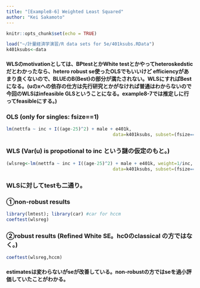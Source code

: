 ```yaml
---
title: "[Example8-6] Weighted Least Squared"
author: "Kei Sakamoto"
---
```


```r
knitr::opts_chunk$set(echo = TRUE)
```

```r
load("~/計量経済学演習/R data sets for 5e/401ksubs.RData")
k401ksubs<-data
```

#### WLSのmotivationとしては、BPtestとかWhite testとかやってheteroskedsticだとわかったなら、hetero robust se使ったOLSでもいいけど efficiencyがあまり良くないので、BLUEのB(Best)の部分が満たされない。WLSにすればBestになる。(uのxへの依存の仕方は先行研究とかがなければ普通はわからないので今回のWLSはinfeasible GLSということになる。example8-7では推定しに行ってfeasibleにする。)

### OLS (only for singles: fsize==1)
```r
lm(nettfa ~ inc + I((age-25)^2) + male + e401k, 
                                        data=k401ksubs, subset=(fsize==1))
```

### WLS (Var(u) is propotional to inc という謎の仮定のもと。)
```r
(wlsreg<-lm(nettfa ~ inc + I((age-25)^2) + male + e401k, weight=1/inc, 
                                        data=k401ksubs, subset=(fsize==1)))
```

### WLSに対してtestも二通り。
### ①non-robust results
```r
library(lmtest); library(car) #car for hccm
coeftest(wlsreg)
```

### ②robust results (Refined White SE。hc0のclassical の方ではなく。)
```r
coeftest(wlsreg,hccm)
```
#### estimatesは変わらないがseが改善している。non-robustの方ではseを過小評価していたことがわかる。
